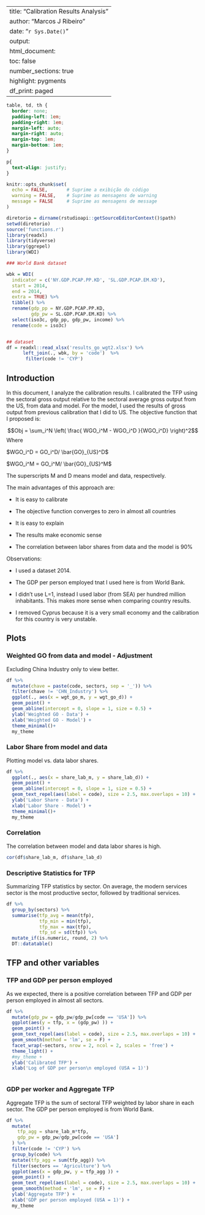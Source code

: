 
---
title: "Calibration Results Analysis"
author: "Marcos J Ribeiro"
date: "`r Sys.Date()`"
output:
  html_document:
    toc: false
    number_sections: true
    highlight: pygments
    df_print: paged
---


```css

table, td, th {
  border: none;
  padding-left: 1em;
  padding-right: 1em;
  margin-left: auto;
  margin-right: auto;
  margin-top: 1em;
  margin-bottom: 1em;
}

p{
  text-align: justify;
}

```


```r
knitr::opts_chunk$set(
  echo = FALSE,       # Suprime a exibição do código
  warning = FALSE,    # Suprime as mensagens de warning
  message = FALSE     # Suprime as mensagens de message
)
```


```r
diretorio = dirname(rstudioapi::getSourceEditorContext()$path)
setwd(diretorio)
source('functions.r')
library(readxl)
library(tidyverse)
library(ggrepel)
library(WDI)
```



```r

### World Bank dataset

wbk = WDI(
  indicator = c('NY.GDP.PCAP.PP.KD', 'SL.GDP.PCAP.EM.KD'),
  start = 2014, 
  end = 2014,
  extra = TRUE) %>%
  tibble() %>%
  rename(gdp_pp = NY.GDP.PCAP.PP.KD,
         gdp_pw = SL.GDP.PCAP.EM.KD) %>%
  select(iso3c, gdp_pp, gdp_pw, income) %>%
  rename(code = iso3c)


## dataset
df = readxl::read_xlsx('results_go_wgt2.xlsx') %>%
      left_join(., wbk, by = 'code')  %>%
       filter(code != 'CYP')


```


## Introduction

In this document, I analyze the calibration results. I calibrated the TFP using the sectoral gross output relative to the sectoral average gross output from the US, from data and model. For the model, I used the results of gross output from previous calibration that I did to US. The objective
function that I proposed is:

$$Obj = \sum_i^N \left( \frac{ WGO_i^M - WGO_i^D }{WGO_i^D} \right)^2$$
Where

$WGO_i^D = GO_i^D/ \bar{GO}_{US}^D$

$WGO_i^M = GO_i^M/ \bar{GO}_{US}^M$

The superscripts M and D means model and data, respectively.

The main advantages of this approach are:

- It is easy to calibrate

- The objective function converges to zero in almost all countries

- It is easy to explain

- The results make economic sense

- The correlation between labor shares from data and the model is 90%

Observations:

- I used a dataset 2014.

- The GDP per person employed tnat I used here is from World Bank.

- I didn't use L=1, instead I used labor (from SEA) per hundred million inhabitants. This makes more sense when comparing country results.

- I removed Cyprus because it is a very small economy and the calibration for
this country is very unstable.


## Plots

### Weighted GO from data and model - Adjustment

Excluding China Industry only to view better.

 
```r
df %>%
  mutate(chave = paste(code, sectors, sep = '_')) %>%
  filter(chave != 'CHN_Industry') %>%
  ggplot(., aes(x = wgt_go_m, y = wgt_go_d)) +
  geom_point() +
  geom_abline(intercept = 0, slope = 1, size = 0.5) +
  ylab('Weighted GO - Data') +
  xlab('Weighted GO - Model') +
  theme_minimal()+
  my_theme
```

### Labor Share from model and data

Plotting model vs. data labor shares.

```r
df %>%
  ggplot(., aes(x = share_lab_m, y = share_lab_d)) +
  geom_point() +
  geom_abline(intercept = 0, slope = 1, size = 0.5) +
  geom_text_repel(aes(label = code), size = 2.5, max.overlaps = 10) +
  ylab('Labor Share - Data') +
  xlab('Labor Share - Model') +
  theme_minimal()+
  my_theme
```

### Correlation 

The correlation between model and data labor shares is high.

```r
cor(df$share_lab_m, df$share_lab_d)
```

### Descriptive Statistics for TFP

Summarizing TFP statistics by sector. On average, the modern
services sector is the most productive sector, followed by traditional services.

```r
df %>%
  group_by(sectors) %>%
  summarise(tfp_avg = mean(tfp),
            tfp_min = min(tfp),
            tfp_max = max(tfp),
            tfp_sd = sd(tfp)) %>%
  mutate_if(is.numeric, round, 2) %>%
  DT::datatable()
```



## TFP and other variables


### TFP and GDP per person employed

As we expected, there is a positive correlation between TFP and GDP per person employed in almost
all sectors.


```r

df %>%
  mutate(gdp_pw = gdp_pw/gdp_pw[code == 'USA']) %>%
  ggplot(aes(y = tfp, x = (gdp_pw) )) +
  geom_point() +
  geom_text_repel(aes(label = code), size = 2.5, max.overlaps = 10) +
  geom_smooth(method = 'lm', se = F) +
  facet_wrap(~sectors, nrow = 2, ncol = 2, scales = 'free') +
  theme_light() +
  #my_theme +
  ylab('Calibrated TFP') +
  xlab('Log of GDP per person\n employed (USA = 1)')



```


### GDP per worker and Aggregate TFP

Aggregate TFP is the sum of sectoral TFP weighted by labor share in each sector. The GDP per 
person employed is from World Bank.

```r

df %>%
  mutate(
    tfp_agg = share_lab_m*tfp,
    gdp_pw = gdp_pw/gdp_pw[code == 'USA']
  ) %>%
  filter(code != 'CYP') %>%
  group_by(code) %>%
  mutate(tfp_agg = sum(tfp_agg)) %>%
  filter(sectors == 'Agriculture') %>%
  ggplot(aes(x = gdp_pw, y = tfp_agg )) +
  geom_point() +
  geom_text_repel(aes(label = code), size = 2.5, max.overlaps = 10) +
  geom_smooth(method = 'lm', se = F) +
  ylab('Aggregate TFP') +
  xlab('GDP per person employed (USA = 1)') +
  my_theme
  
```






